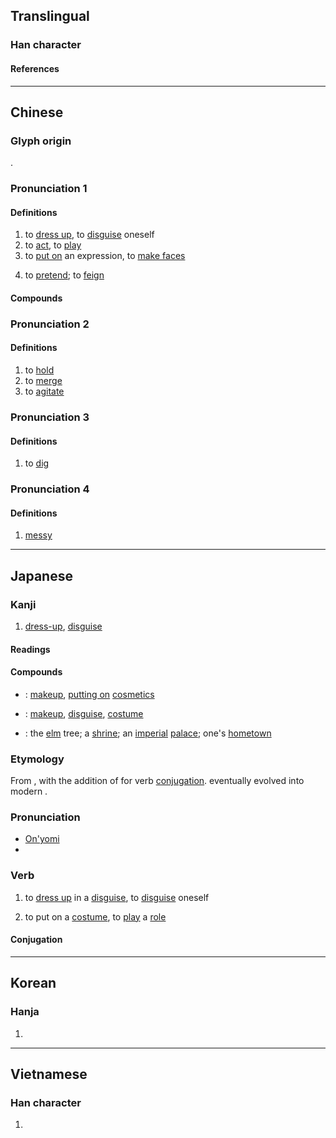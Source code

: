 {{character info/new}}
==Translingual==

===Han character===
{{Han char|rn=64|rad=手|as=04|sn=7|four=58027|canj=QCSH|ids=⿰扌分}}

====References====
{{Han ref|kx=0418.200|dkj=11829|dj=0765.170|hdz=31840.080|uh=626E}}

----

==Chinese==
{{zh-forms}}

===Glyph origin===
{{Han etym}}
{{Han compound|扌|分|c1=s|c2=p|ls=psc}}.

===Pronunciation 1===
{{zh-pron
|m=bàn
|c=baan6,baan3
|mn=ml:pàn/pān
|mn_note=pàn - literary; pān - vernacular
|w= 2pe <!-- wz= 3pa -->
|mc=5
|oc=1
|ma=
|cat=v
}}

====Definitions====
{{zh-hanzi}}

# to [[dress up]], to [[disguise]] oneself
# to [[act]], to [[play]]
# to [[put on]] an expression, to [[make faces]]
# {{lb|zh|Cantonese}} to [[pretend]]; to [[feign]]
#: {{zh-x|扮 彈{taan4} 結他|to '''pretend''' to play the guitar|C}}
#: {{zh-x|扮 示威者|to '''pose''' as a protestor|C|ref='''2019''', {{lang|zh|便衣警扮示威者偷拍人群}}, in {{w|Apple Daily}} [https://hk.news.appledaily.com/local/daily/article/20190627/20714653]}}

====Compounds====
{{zh-der|扮嘢|假扮|刷扮|喬裝打扮|女扮男裝|女扮男身|妝扮|小打扮兒|打扮|扮家家酒|扮戲|扮故事|扮演|扮白臉|扮相|扮裝|扮鬼臉|改扮|整扮|猴子扮戲|男扮女裝|裝扮|雌牙扮齒}}

===Pronunciation 2===
{{zh-pron
|m=fěn
|mc=3+4
|oc=4
|cat=v
}}

====Definitions====
{{zh-hanzi}}

# to [[hold]]
# to [[merge]]
# to [[agitate]]
===Pronunciation 3===
{{zh-pron
|m=fēn
|mc=1
|oc=3
|cat=v
}}

====Definitions====
{{zh-hanzi}}

# {{zh-hg}} to [[dig]]

===Pronunciation 4===
{{zh-pron
|m=huǒ
|mc=2
|oc=2
|cat=a
}}

====Definitions====
{{zh-hanzi}}

# {{zh-hg}} [[messy]]

----

==Japanese==

===Kanji===
{{ja-kanji|grade=|rs=手04}}

# [[dress up|dress-up]], [[disguise]]

====Readings====
{{ja-readings
|goon=へん
|kanon=はん
|on=ふん
|kun=よそお-う
}}

====Compounds====
{{der-top|Compounds}}
* {{ja-r|扮飾|ふんしょく}}: [[makeup]], [[put on|putting on]] [[cosmetics]]
* {{ja-r|扮装|ふんそう}}: [[makeup]], [[disguise]], [[costume]]
* {{ja-r|扮楡|ふんゆ}}: the [[elm]] tree; a [[shrine]]; an [[imperial]] [[palace]]; one's [[hometown]]
{{der-bottom}}

===Etymology===
From {{etyl|ltc|ja|sort=ふん}}, with the addition of {{etyl|ojp|ja|sort=ふん}} {{m|ja|す|tr=su}} for verb [[conjugation]]. {{m|ja|す|tr=su}} eventually evolved into modern {{cog|ja|する|tr=suru}}.

===Pronunciation===
* [[音読み|On'yomi]]
* {{IPA|lang=ja|[ɸɯ̃ᵝɴ]}}

===Verb===
{{ja-verb-suru|ふん|trans=intransitive}}

# to [[dress up]] in a [[disguise]], to [[disguise]] oneself
#: {{ja-usex|老人に'''扮'''して警察を逃げた。|ろうじん に '''ふん'''して けいさつ を にげた。|He '''dressed up''' as / '''disguised himself''' as an old man and escaped from the police.}}
# to put on a [[costume]], to [[play]] a [[role]]
#: {{ja-usex|去年ハムレットに'''扮'''しました。|きょねん ハムレット に '''ふん'''しました。|Last year I '''played''' / '''took the role of''' Hamlet.}}

====Conjugation====
{{ja-suru|ふん}}

----

==Korean==

===Hanja===
{{ko-hanja|hangeul=[[분]], [[반]]|eumhun=|rv=bun, ban|mr=pun, pan|y=pun, pan}}

# {{defn|lang=ko|sort=手04}}

----

==Vietnamese==

===Han character===
{{vi-readings|rs=手04|reading=[[phẫn]]}}

# {{defn|lang=vi|sort=手04}}

{{cln|vi|Han tu}}